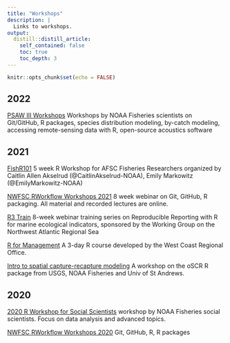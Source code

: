 ```yaml
---
title: "Workshops"
description: |
  Links to workshops.
output:
  distill::distill_article:
    self_contained: false
    toc: true
    toc_depth: 3
---
```


```r
knitr::opts_chunk$set(echo = FALSE)
```

## 2022

[PSAW III Workshops](https://sites.google.com/noaa.gov/nmfs-ost-psaw) Workshops by NOAA Fisheries scientists on Git/GitHub, R packages, species distribution modeling, by-catch modeling, accessing remote-sensing data with R, open-source acoustics software

## 2021

[FishR101](https://emilymarkowitz-noaa.github.io/FishR101/index.html) 5 week R Workshop for AFSC Fisheries Researchers organized by Caitlin Allen Akselrud (@CaitlinAkselrud-NOAA), Emily Markowitz (@EmilyMarkowitz-NOAA)

[NWFSC RWorkflow Workshops 2021](https://rverse-tutorials.github.io/RWorkflow-NWFSC-2021/) 8 week webinar on Git, GitHub, R packaging. All material and recorded lectures are online.

[R3 Train](https://noaa-iea.github.io/r3-train/) 8-week webinar training series on Reproducible Reporting with R for marine ecological indicators, sponsored by the Working Group on the Northwest Atlantic Regional Sea

[R for Management](https://chanteddavis-noaa.github.io/WCR_RStarterPack/index.html) A 3-day R course developed by the West Coast Regional Office.

[Intro to spatial capture-recapture modeling](https://www.youtube.com/channel/UCc87aAzhX7EUOalyCohzqsQ/videos) A workshop on the oSCR R package from USGS, NOAA Fisheries and Univ of St Andrews.

## 2020

[2020 R Workshop for Social Scientists](https://emilymarkowitz-noaa.github.io/RWorkshopForSocialScientists/) workshop by NOAA Fisheries social scientists. Focus on data analysis and advanced topics.

[NWFSC RWorkflow Workshops 2020](https://rverse-tutorials.github.io/RWorkflow-NWFSC-2020/) Git, GitHub, R, R packages


